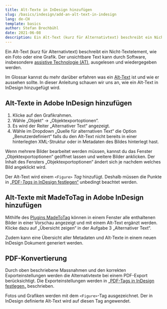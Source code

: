 ```yaml
---
title: Alt-Texte in InDesign hinzufügen
slug: /basics/indesign/add-an-alt-text-in-indesign
lang: de-CH
template: basics
author: Stefan Brechbühl
date: 2021-06-08
description: Ein Alt-Text (kurz für Alternativtext) beschreibt ein Nicht-Textelement, wie ein Foto oder eine Grafik. In dieser Anleitung schauen wir uns an, wie ein Alt-Text in Word hinzugefügt wird.
---
```


Ein Alt-Text (kurz für Alternativtext) beschreibt ein Nicht-Textelement, wie ein Foto oder eine Grafik. Der unsichtbare Text kann durch Software, insbesondere [assistive Technologie (AT)](/de/glossary/#assistive-technologie), ausgelesen und wiedergegeben werden.

Im Glossar kannst du mehr darüber erfahren was ein [Alt-Text](/de/glossary/#alt-text) ist und wie er aussehen sollte. In dieser Anleitung schauen wir uns an, wie ein Alt-Text in InDesign hinzugefügt wird.

## Alt-Texte in Adobe InDesign hinzufügen

1. Klicke auf den Grafikrahmen.
2. Wähle „Objekt“ → „Objektexportoptionen“.
3. Es wird der Reiter „Alternativer Text“ angezeigt.
4. Wähle im Dropdown „Quelle für alternativen Text“ die Option „Benutzerdefiniert“ falls du den Alt-Text nicht bereits in einer hinterlegten XML-Struktur oder in Metadaten des Bildes hinterlegt hast.

<NoteMessage>
  Wenn mehrere Bilder bearbeitet werden müssen, kannst du das Fenster „Objektexportoptionen“
  geöffnet lassen und weitere Bilder anklicken. Der Inhalt des Fensters „Objektexportoptionen“
  ändert sich je nachdem welches Bild angeklickt wird.
</NoteMessage>

Der Alt-Text wird einem `<Figure>` _Tag_ hinzufügt. Deshalb müssen die Punkte in [„PDF-_Tags_ in InDesign festlegen“](/de/basics/indesign/defining-pdf-tags-in-indesign/) unbedingt beachtet werden.

## Alt-Texte mit MadeToTag in Adobe InDesign hinzufügen

Mithilfe des [Plugins MadeToTag](https://www.axaio.com/doku.php/de:products:madetotag) können in einem Fenster alle enthaltenen Bilder in einer Vorschau angezeigt und mit einem Alt-Text ergänzt werden. Klicke dazu auf „Übersicht zeigen“ in der Aufgabe 3 „Alternativer Text“.

Zudem kann eine Übersicht aller Metadaten und Alt-Texte in einem neuen InDesign Dokument generiert werden.

## PDF-Konvertierung

Durch oben beschriebene Massnahmen und den korrekten Exporteinstellungen werden die Alternativtexte bei einem PDF-Export berücksichtigt. Die Exporteinstellungen werden in [„PDF-Tags in InDesign festlegen„](/de/basics/indesign/defining-pdf-tags-in-indesign/) beschrieben.

<NoteMessage>
  Fotos und Grafiken werden mit dem <code>&lt;Figure&gt;</code>-Tag ausgezeichnet. Der in InDesign
  definierte Alt-Text wird auf diesen Tag angewendet.
</NoteMessage>
